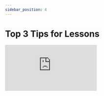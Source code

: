 ```yaml
---
sidebar_position: 4
---
```


# Top 3 Tips for Lessons

<div style={{ position: "relative", paddingBottom: "56.25%", height: 0 }}>
  <iframe
    src="https://www.loom.com/embed/cef83acbe6bd4c0aaffcda1340127c6d?hide_share=true&hideEmbedTopBar=true"
    frameBorder="0"
    webkitallowfullscreen="true"
    mozallowfullscreen="true"
    allowFullScreen
    style={{
      position: "absolute",
      top: 0,
      left: 0,
      width: "100%",
      height: "100%",
    }}
  ></iframe>
</div>
